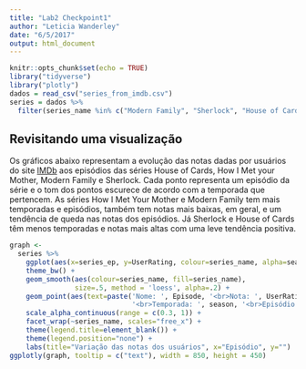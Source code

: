 ```yaml
---
title: "Lab2 Checkpoint1"
author: "Leticia Wanderley"
date: "6/5/2017"
output: html_document
---
```


```r
knitr::opts_chunk$set(echo = TRUE)
library("tidyverse")
library("plotly")
dados = read_csv("series_from_imdb.csv")
series = dados %>% 
  filter(series_name %in% c("Modern Family", "Sherlock", "House of Cards", "How I Met Your Mother"))
```

## Revisitando uma visualização

Os gráficos abaixo representam a evolução das notas dadas por usuários do site [IMDb](http://www.imdb.com/) aos episódios das séries House of Cards, How I Met your Mother, Modern Family e Sherlock. Cada ponto representa um episódio da série e o tom dos pontos escurece de acordo com a temporada que pertencem. As séries How I Met Your Mother e Modern Family tem mais temporadas e episódios, também tem notas mais baixas, em geral, e um tendência de queda nas notas dos episódios. Já Sherlock e House of Cards têm menos temporadas e notas mais altas com uma leve tendência positiva.


```r
graph <- 
  series %>%
    ggplot(aes(x=series_ep, y=UserRating, colour=series_name, alpha=season)) + 
    theme_bw() +
    geom_smooth(aes(colour=series_name, fill=series_name),
                size=.5, method = 'loess', alpha=.2) +
    geom_point(aes(text=paste('Nome: ', Episode, '<br>Nota: ', UserRating, 
                              '<br>Temporada: ', season, '<br>Episódio: ', series_ep)), size=.9) +
    scale_alpha_continuous(range = c(0.3, 1)) +
    facet_wrap(~series_name, scales="free_x") +
    theme(legend.title=element_blank()) +
    theme(legend.position="none") +
    labs(title="Variação das notas dos usuários", x="Episódio", y="") 
ggplotly(graph, tooltip = c("text"), width = 850, height = 450)
```
